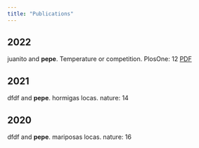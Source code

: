 ```yaml
---
title: "Publications"
---
```


## 2022

juanito and **pepe**. Temperature or competition. PlosOne: 12 [PDF](https://journals.plos.org/plosone/article?id=10.1371/journal.pone.0267547)

## 2021

dfdf and **pepe**. hormigas locas. nature: 14

## 2020

dfdf and **pepe**. mariposas locas. nature: 16
